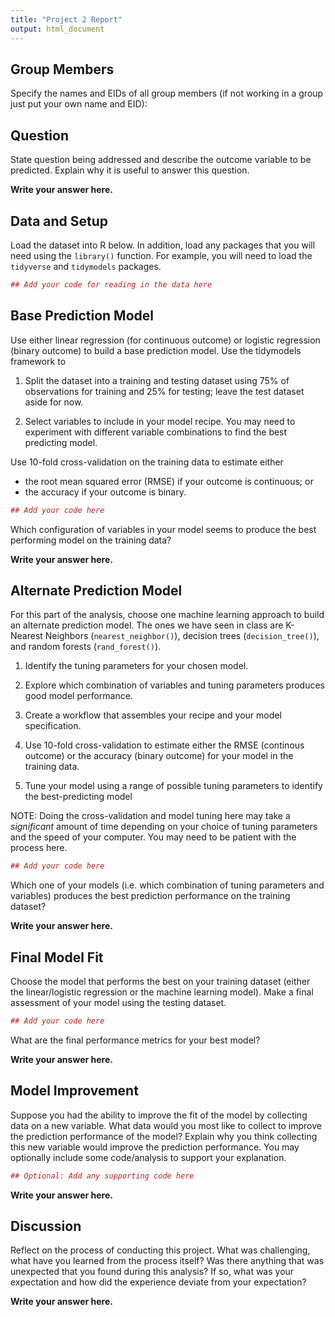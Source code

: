 ```yaml
---
title: "Project 2 Report"
output: html_document
---
```


## Group Members

Specify the names and EIDs of all group members (if not working in a group just put your own name and EID):



## Question

State question being addressed and describe the outcome variable to be predicted. Explain why it is useful to answer this question.

**Write your answer here.**


## Data and Setup

Load the dataset into R below. In addition, load any packages that you will need using the `library()` function. For example, you will need to load the `tidyverse` and `tidymodels` packages.


```r
## Add your code for reading in the data here

```


## Base Prediction Model

Use either linear regression (for continuous outcome) or logistic regression (binary outcome) to build a base prediction model. Use the tidymodels framework to 

1. Split the dataset into a training and testing dataset using 75% of observations for training and 25% for testing; leave the test dataset aside for now.

2. Select variables to include in your model recipe. You may need to experiment with different variable combinations to find the best predicting model.

Use 10-fold cross-validation on the training data to estimate either 

* the root mean squared error (RMSE) if your outcome is continuous; or 
* the accuracy if your outcome is binary.


```r
## Add your code here

```

Which configuration of variables in your model seems to produce the best performing model on the training data?

**Write your answer here.**



## Alternate Prediction Model

For this part of the analysis, choose one machine learning approach to build an alternate prediction model. The ones we have seen in class are K-Nearest Neighbors (`nearest_neighbor()`), decision trees (`decision_tree()`), and random forests (`rand_forest()`). 

1. Identify the tuning parameters for your chosen model.

2. Explore which combination of variables and tuning parameters produces good model performance.

3. Create a workflow that assembles your recipe and your model specification.

4. Use 10-fold cross-validation to estimate either the RMSE (continous outcome) or the accuracy (binary outcome) for your model in the training data.

5. Tune your model using a range of possible tuning parameters to identify the best-predicting model

NOTE: Doing the cross-validation and model tuning here may take a *significant* amount of time depending on your choice of tuning parameters and the speed of your computer. You may need to be patient with the process here.


```r
## Add your code here

```

Which one of your models (i.e. which combination of tuning parameters and variables) produces the best prediction performance on the training dataset?

**Write your answer here.**


## Final Model Fit

Choose the model that performs the best on your training dataset (either the linear/logistic regression or the machine learning model). Make a final assessment of your model using the testing dataset.


```r
## Add your code here

```


What are the final performance metrics for your best model?

**Write your answer here.**



## Model Improvement


Suppose you had the ability to improve the fit of the model by collecting data on a new variable. What data would you most like to collect to improve the prediction performance of the model? Explain why you think collecting this new variable would improve the prediction performance. You may optionally include some code/analysis to support your explanation.

```r
## Optional: Add any supporting code here

```

**Write your answer here.**




## Discussion

Reflect on the process of conducting this project. What was challenging, what have you learned from the process itself? Was there anything that was unexpected that you found during this analysis? If so, what was your expectation and how did the experience deviate from your expectation?

**Write your answer here.**
